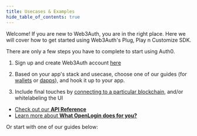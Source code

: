 ```yaml
---
title: Usecases & Examples
hide_table_of_contents: true
---
```



Welcome! If you are new to Web3Auth, you are in the right place. Here we will cover how to get started using Web3Auth's Plug, Play n Customize SDK.

There are only a few steps you have to complete to start using Auth0.

1. Sign up and create Web3Auth account [here](https://developer.tor.us/)

2. Based on your app's stack and usecase, choose one of our guides (for [wallets](/guides#wallets) or [dapps](/guides#dapps)), and hook it up to your app.

3. Include final touches by [connecting to a particular blockchain](/guides#blockchains), and/or whitelabeling the UI

- [Check out our **API Reference**](api-reference/installation)
- [Learn more about **What OpenLogin does for you?**](what-is-openlogin)

Or start with one of our guides below:

<GetStartedCards />
